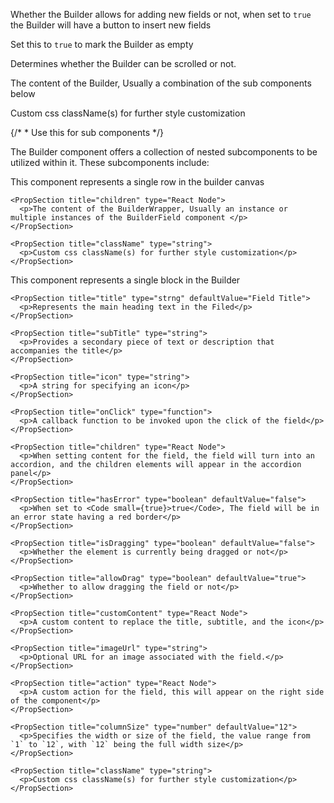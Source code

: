 
<PackageInstallGuide packageName="@wpmudev/sui-builder" />

<Section title="Props" border={true}>
  <PropSection title="allowAddFields" type="boolean" defaultValue="true">
    <p>Whether the Builder allows for adding new fields or not, when set to <Code small={true}>true</Code> the Builder will have a button to insert new fields</p>
  </PropSection>

  <PropSection title="hasNoFields" type="boolean" defaultValue="false">
    <p>Set this to <Code small={true}>true</Code> to mark the Builder as empty</p>
  </PropSection>

  <PropSection title="isScrollable" type="boolean" defaultValue="false">
    <p>Determines whether the Builder can be scrolled or not.</p>
  </PropSection>

  <PropSection title="children" type="React Node">
    <p>The content of the Builder, Usually a combination of the sub components below  </p>
  </PropSection>

  <PropSection title="className" type="string">
    <p>Custom css className(s) for further style customization</p>
  </PropSection>
</Section>

{/* * Use this for sub components */}

<Section title="Sub Components" contained={true} style={{ paddingTop: 30, paddingBottom: 0 }}>
  <p>The Builder component offers a collection of nested subcomponents to be utilized within it. These subcomponents include:</p>

  <Section title="BuilderWrapper" contained={true} style={{ paddingTop: 0, paddingLeft: 20, paddingRight: 0 }}>
    <p>
      This component represents a single row in the builder canvas
    </p>

    <PropSection title="children" type="React Node">
      <p>The content of the BuilderWrapper, Usually an instance or multiple instances of the BuilderField component </p>
    </PropSection>

    <PropSection title="className" type="string">
      <p>Custom css className(s) for further style customization</p>
    </PropSection>
  </Section>

  <Section title="BuilderField" contained={true} style={{ paddingTop: 0, paddingLeft: 20, paddingRight: 0 }}>
    <p>
      This component represents a single block in the Builder
    </p>

    <PropSection title="title" type="strng" defaultValue="Field Title">
      <p>Represents the main heading text in the Filed</p>
    </PropSection>

    <PropSection title="subTitle" type="string">
      <p>Provides a secondary piece of text or description that accompanies the title</p>
    </PropSection>

    <PropSection title="icon" type="string">
      <p>A string for specifying an icon</p>
    </PropSection>

    <PropSection title="onClick" type="function">
      <p>A callback function to be invoked upon the click of the field</p>
    </PropSection>

    <PropSection title="children" type="React Node">
      <p>When setting content for the field, the field will turn into an accordion, and the children elements will appear in the accordion panel</p>
    </PropSection>

    <PropSection title="hasError" type="boolean" defaultValue="false">
      <p>When set to <Code small={true}>true</Code>, The field will be in an error state having a red border</p>
    </PropSection>

    <PropSection title="isDragging" type="boolean" defaultValue="false">
      <p>Whether the element is currently being dragged or not</p>
    </PropSection>

    <PropSection title="allowDrag" type="boolean" defaultValue="true">
      <p>Whether to allow dragging the field or not</p>
    </PropSection>

    <PropSection title="customContent" type="React Node">
      <p>A custom content to replace the title, subtitle, and the icon</p>
    </PropSection>

    <PropSection title="imageUrl" type="string">
      <p>Optional URL for an image associated with the field.</p>
    </PropSection>

    <PropSection title="action" type="React Node">
      <p>A custom action for the field, this will appear on the right side of the component</p>
    </PropSection>

    <PropSection title="columnSize" type="number" defaultValue="12">
      <p>Specifies the width or size of the field, the value range from `1` to `12`, with `12` being the full width size</p>
    </PropSection>

    <PropSection title="className" type="string">
      <p>Custom css className(s) for further style customization</p>
    </PropSection>
  </Section>
</Section>

<CommonPropsNotice />
